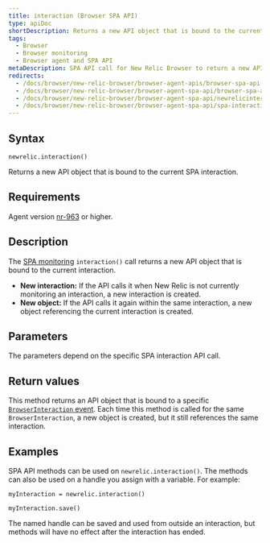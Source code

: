 ```yaml
---
title: interaction (Browser SPA API)
type: apiDoc
shortDescription: Returns a new API object that is bound to the current SPA interaction.
tags:
  - Browser
  - Browser monitoring
  - Browser agent and SPA API
metaDescription: SPA API call for New Relic Browser to return a new API object that is bound to the current interaction.
redirects:
  - /docs/browser/new-relic-browser/browser-agent-apis/browser-spa-api-newrelicinteraction
  - /docs/browser/new-relic-browser/browser-agent-spa-api/browser-spa-api-newrelicinteraction
  - /docs/browser/new-relic-browser/browser-agent-spa-api/newrelicinteraction-browser-spa-agent-api
  - /docs/browser/new-relic-browser/browser-agent-spa-api/spa-interaction
---
```


## Syntax

```
newrelic.interaction()
```

Returns a new API object that is bound to the current SPA interaction.

## Requirements

Agent version [nr-963](https://docs.newrelic.com/docs/release-notes/new-relic-browser-release-notes/browser-agent-release-notes) or higher.

## Description

The [SPA monitoring](/docs/browser/single-page-app-monitoring/get-started/introduction-single-page-app-monitoring) `interaction()` call returns a new API object that is bound to the current interaction.

* **New interaction:** If the API calls it when New Relic is not currently monitoring an interaction, a new interaction is created.
* **New object:** If the API calls it again within the same interaction, a new object referencing the current interaction is created.

## Parameters

The parameters depend on the specific SPA interaction API call.

## Return values

This method returns an API object that is bound to a specific [`BrowserInteraction` event](https://docs.newrelic.com/docs/insights/explore-data/attributes/browser-default-attributes-insights#browserinteraction-attributes). Each time this method is called for the same `BrowserInteraction`, a new object is created, but it still references the same interaction.

## Examples

SPA API methods can be used on `newrelic.interaction()`. The methods can also be used on a handle you assign with a variable. For example:

```
myInteraction = newrelic.interaction()

myInteraction.save()
```

The named handle can be saved and used from outside an interaction, but methods will have no effect after the interaction has ended.
